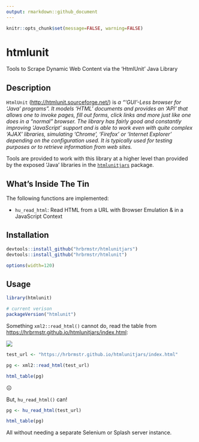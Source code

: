 ```yaml
---
output: rmarkdown::github_document
---
```

```r
knitr::opts_chunk$set(message=FALSE, warning=FALSE)
```
# htmlunit

Tools to Scrape Dynamic Web Content via the 'HtmlUnit' Java Library

## Description

`HtmlUnit` (<http://htmlunit.sourceforge.net/>) is _a "'GUI'-Less 
browser for 'Java' programs". It models 'HTML' documents and provides an 'API' 
that allows one to invoke pages, fill out forms, click links and more just like 
one does in a "normal" browser. The library has fairly good and constantly
improving 'JavaScript' support and is able to work even with quite complex 'AJAX' 
libraries, simulating 'Chrome', 'Firefox' or 'Internet Explorer' depending on
the configuration used. It is typically used for testing purposes or to retrieve 
information from web sites._

Tools are provided to work with this library at a higher level than provided by
the exposed 'Java' libraries in the [`htmlunitjars`](https://gitlab.com/hrbrmstr/htmlunitjars)
package.

## What's Inside The Tin

The following functions are implemented:

- `hu_read_html`:	Read HTML from a URL with Browser Emulation & in a JavaScript Context

## Installation

```r
devtools::install_github("hrbrmstr/htmlunitjars")
devtools::install_github("hrbrmstr/htmlunit")
```

```r
options(width=120)
```

## Usage

```r
library(htmlunit)

# current verison
packageVersion("htmlunit")

```

Something `xml2::read_html()` cannot do, read the table from <https://hrbrmstr.github.io/htmlunitjars/index.html>:

![](man/figures/test-url-table.png)

```r
test_url <- "https://hrbrmstr.github.io/htmlunitjars/index.html"

pg <- xml2::read_html(test_url)

html_table(pg)
```

☹️

But, `hu_read_html()` can!

```r
pg <- hu_read_html(test_url)

html_table(pg)
```

All without needing a separate Selenium or Splash server instance.